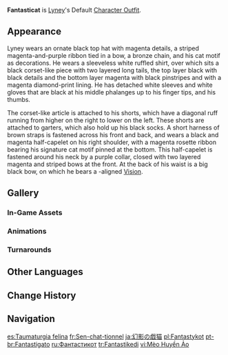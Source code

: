 {{Outfit Infobox
|id           = 208400
|image        = <gallery>
Character Lyney Full Wish.png|Wish
Character Lyney Game.png|In-Game
</gallery>
|character    = Lyney
|type         = Default
|description  = Lyney's outfit. Cats only stretch in front of those they trust completely. Otherwise, they merely hide their claws behind a smile &mdash; intimate yet reserved, just like the sweet words of this magician.
|obtain       = Unlocked upon obtaining character
}}
'''Fantasticat''' is [[Lyney]]'s Default [[Character Outfit]].

==Appearance==
<!-- Keep appearance section short and concise. Limit to 1-2 paragraphs (preferably 1 paragraph) with 3-4 sentences each. -->
Lyney wears an ornate black top hat with magenta details, a striped magenta-and-purple ribbon tied in a bow, a bronze chain, and his cat motif as decorations. He wears a sleeveless white ruffled shirt, over which sits a black corset-like piece with two layered long tails, the top layer black with black details and the bottom layer magenta with black pinstripes and with a magenta diamond-print lining. He has detached white sleeves and white gloves that are black at his middle phalanges up to his finger tips, and his thumbs.

The corset-like article is attached to his shorts, which have a diagonal ruff running from higher on the right to lower on the left. These shorts are attached to garters, which also hold up his black socks.  A short harness of brown straps is fastened across his front and back, and wears a black and magenta  half-capelet on his right shoulder, with a magenta rosette ribbon bearing his signature cat motif pinned at the bottom. This half-capelet is fastened around his neck by a purple collar, closed with two layered magenta and striped bows at the front. At the back of his waist is a big black bow, on which he bears a {{Pneuma}}-aligned {{Pyro}} [[Vision]].

==Gallery==
===In-Game Assets===
{{Assets/Outfit|Fantasticat|nomain=1}}

===Animations===
{{Preview/CharacterAnimations|Lyney|nocaption=1}}

===Turnarounds===
{{Turnarounds}}

==Other Languages==
{{Other Languages
|en       = Fantasticat
|zhs      = 幻戏猫
|zhs_rm   = Huànxì-māo
|zht      = 幻戲貓
|zht_rm   = Huànxì-māo
|zh_tl    = Illusory Performance Cat
|ja       = 幻影の戯猫
|ja_rm    = Gen'ei no Gineko{{Assumed}}
|ja_tl    = Phantom Jest Cat
|ko       = 환상 고양이
|ko_tl    = Fantasy Cat
|es       = Taumaturgia felina
|es_tl    = Feline Thaumaturgy
|fr       = Sen-chat-tionnel
|fr_tl    = Sen-cat-tional
|ru       = Фантастикот
|ru_tl    = Fantasticat
|th       = วิฬาร์มายาหยอก
|th_rm    = 
|th_tl    = 
|vi       = Mèo Huyền Ảo
|vi_tl    = 
|de       = Fantastikatz
|de_tl    = Fantasticat
|id       = Fantasticat
|pt       = Fantastigato
|pt_tl    = 
|tr       = Fantastikedi
|tr_tl    = Fantasticat
|it       = Fantastigatto
|it_tl    = Fantasticat
}}

==Change History==
{{Change History|4.0}}

==Navigation==
{{Dressing Room Navbox|type=outfit}}

[[es:Taumaturgia felina]]
[[fr:Sen-chat-tionnel]]
[[ja:幻影の戯猫]]
[[pl:Fantastykot]]
[[pt-br:Fantastigato]]
[[ru:Фантастикот]]
[[tr:Fantastikedi]]
[[vi:Mèo Huyền Ảo]]